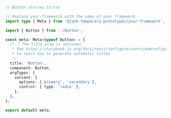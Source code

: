 ```ts
// Button.stories.ts|tsx

// Replace your-framework with the name of your framework
import type { Meta } from '@junk-temporary-prototypes/your-framework';

import { Button } from './Button';

const meta: Meta<typeof Button> = {
  /* 👇 The title prop is optional.
   * See https://storybook.js.org/docs/react/configure/overview#configure-story-loading
   * to learn how to generate automatic titles
   */
  title: 'Button',
  component: Button,
  argTypes: {
    variant: {
      options: ['primary', 'secondary'],
      control: { type: 'radio' },
    },
  },
};

export default meta;
```
